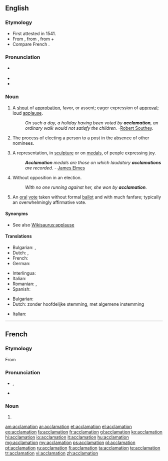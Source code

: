 ==English==

===Etymology===
* First attested in 1541.
* From {{etyl|la}} {{term|acclamatio|acclāmātiō|calling, exclamation, shout of approval|lang=la}}, from {{term|acclamo||shout approval or disapproval of, shout out at|lang=la}}, from {{term|ad||toward|lang=la}} + {{term|clamo||cry out|lang=la}}
* Compare French {{term|acclamation|lang=fr}}.

===Pronunciation===
* {{a|US}} {{IPA|/æk.lə.ˈmeɪ.ʃən/}}
* {{rhymes|eɪʃən}}
* {{homophones|acclimation}}

===Noun===
{{en-noun}}

# A [[shout]] of [[approbation]], favor, or assent; eager expression of [[approval]]; loud [[applause]].
#: ''On such a day, a holiday having been voted by '''acclamation''', an ordinary walk would not satisfy the children.'' -[[w:Robert Southey|Robert Southey]].
# The process of electing a person to a post in the absence of other nominees.
# {{context|art}} A representation, in [[sculpture]] or on [[medals]], of people expressing joy.
#: '''''Acclamation''' medals are those on which laudatory '''acclamations''' are recorded.'' - [[w:James Elmes|James Elmes]]
# {{context|Canada|political}} Without opposition in an election.
#: ''With no one running against her, she won by '''acclamation'''''.
# {{context|political}} An [[oral]] [[vote]] taken without formal [[ballot]] and with much fanfare; typically an overwhelmingly affirmative vote.

====Synonyms====
* See also [[Wikisaurus:applause]]

====Translations====
{{trans-top|applause}}
* Bulgarian: {{t-|bg|приветстване}},  {{t+|bg|аплодисменти}}
* Dutch: {{t+|nl|gejuich}}, {{t-|nl|acclamatie}}
* French: {{t+|fr|acclamation}}
* German: {{t-|de|Zuruf}}
{{trans-mid}}
* Interlingua: {{t-|ia|acclamation}}
* Italian: {{t-|it|acclamazione|f}}
* Romanian: {{t-|ro|aclamare}}, {{t-|ro|aclamație}}
* Spanish: {{t-|es|aclamación}}
{{trans-bottom}}

{{trans-top|election of a standby}}
* Bulgarian: {{t+|bg|провъзгласяване}}
* Dutch: zonder hoofdelijke stemming, met algemene instemming
{{trans-mid}}
* Italian: {{t-|it|acclamazione|f}}
{{trans-bottom}}

{{trans-top|antique}}
{{trans-mid}}
{{trans-bottom}}

----

==French==

===Etymology===
From {{etyl|la|fr}}

===Pronunciation===
* {{IPA|/aklamasjɔ̃/|lang=fr}}, {{X-SAMPA|/aklamasjO~/}}
* {{audio|Fr-acclamation.ogg|Audio}}

===Noun===
{{fr-noun|f}}

# {{l|en|acclamation}}

[[am:acclamation]]
[[ar:acclamation]]
[[et:acclamation]]
[[el:acclamation]]
[[eo:acclamation]]
[[fa:acclamation]]
[[fr:acclamation]]
[[gl:acclamation]]
[[ko:acclamation]]
[[hi:acclamation]]
[[io:acclamation]]
[[it:acclamation]]
[[hu:acclamation]]
[[mg:acclamation]]
[[my:acclamation]]
[[ps:acclamation]]
[[pl:acclamation]]
[[pt:acclamation]]
[[ru:acclamation]]
[[fi:acclamation]]
[[ta:acclamation]]
[[te:acclamation]]
[[tr:acclamation]]
[[vi:acclamation]]
[[zh:acclamation]]